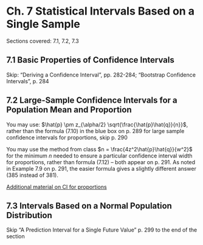 # Ch. 7 Statistical Intervals Based on a Single Sample {-}

Sections covered: 7.1, 7.2, 7.3

## 7.1 Basic Properties of Confidence Intervals {-}

Skip: "Deriving a Confidence Interval", pp. 282-284; "Bootstrap Confidence Intervals", p. 284

## 7.2 Large-Sample Confidence Intervals for a Population Mean and Proportion {-}

You may use: $\hat{p} \pm z_{\alpha/2} \sqrt{\frac{\hat{p}\hat{q}}{n}}$, rather than the formula (7.10) in the blue box on p. 289 for large sample confidence intervals for proportions, skip p. 290

You may use the method from class $n = \frac{4z^2\hat{p}\hat{q}}{w^2}$ for the minimum $n$ needed to ensure a particular confidence interval width for proportions, rather than formula (7.12) -- both appear on p. 291. As noted in Example 7.9 on p. 291, the easier formula gives a slightly different answer (385 instead of 381).

[Additional material on CI for proportions](https://github.com/jtr13/1201/blob/master/pdfs/LargeSampleCIforPopulationProportion.pdf){target="_blank"}

## 7.3 Intervals Based on a Normal Population Distribution {-}

Skip "A Prediction Interval for a Single Future Value" p. 299 to the end of the section


